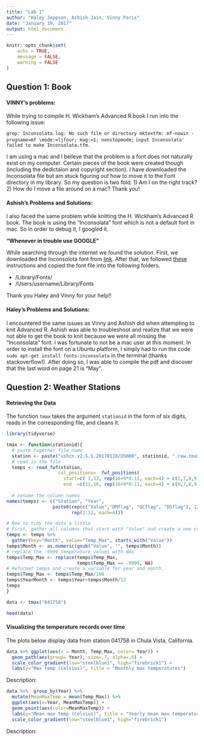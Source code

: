 ```yaml
---
title: "Lab 1"
author: "Haley Jeppson, Ashish Jain, Vinny Paris"
date: "January 19, 2017"
output: html_document
---
```


```r
knitr::opts_chunk$set(
	echo = TRUE,
	message = FALSE,
	warning = FALSE
)
```

## Question 1: Book


#### VINNY's problems:

While trying to compile H. Wickham's Advanced R book I run into the following issue:

`grep: Inconsolata.log: No such file or directory
mktextfm: mf-nowin -progname=mf \mode:=ljfour; mag:=1; nonstopmode;  `
`input Inconsolata' failed to make Inconsolata.tfm.`

I am using a mac and I believe that the problem is a font does not naturally exist on my computer. Certain pieces of the book were created though (including the dedictaion and copyright section). I have downloaded the Inconsolata file but am stuck figuring out how to move it to the Font directory in my library. So my question is two fold: 1) Am I on the right track? 2) How do I move a file around on a mac? Thank you!


#### Ashish's Problems and Solutions:

I also faced the same problem while knitting the H. Wickham's Advanced R book. The book is using the "Inconsolata" font which is not a default font in mac. So in order to debug it, I googled it.

**"Whenever in trouble use GOOGLE"**

While searching through the internet we found the solution. First, we downloaded the Inconsolota font from [link](https://cooltext.com/Download-Font-Inconsolata). After that, we followed [these](http://superuser.com/questions/56787/how-to-install-and-find-fonts-for-mac-os-x) instructions and copied the font file into the following folders.

* /Library/Fonts/
* /Users/username/Library/Fonts

Thank you Haley and Vinny for your help!!

#### Haley's Problems and Solutions:

I encountered the same issues as Vinny and Ashish did when attempting to knit Advanced R. Ashish was able to troubleshoot and realize that we were not able to get the book to knit because we were all missing the "Inconsolata" font. I was fortunate to not be a mac user at this moment. In order to install the font on a Ubuntu platform, I simply had to run the code `sudo apt-get install fonts-inconsolata` in the terminal (thanks stackoverflow!). After doing so, I was able to compile the pdf and discover that the last word on page 21 is "May".

## Question 2: Weather Stations

#### Retrieving the Data

The function `tmax` takes the argument `stationid` in the form of six digits, reads in the corresponding file, and cleans it.


```r
library(tidyverse)

tmax <- function(stationid){
  # paste together file name
  station <- paste("ushcn.v2.5.5.20170118/USH00", stationid, ".raw.tmax", sep="")
  # read in the file
  temps <- read_fwf(station, 
                   col_positions=  fwf_positions(
                     start=c( 1,13, rep(16+9*0:11, each=4) + c(1,7,8,9)), 
                     end  =c(11,16, rep(16+9*0:11, each=4) + c(6,7,8,9))))
  
  # rename the column names
names(temps) <- c("Station", "Year", 
                 paste0(rep(c("Value","DMflag", "QCflag", "DSflag"), 12), 
                        rep(1:12, each=4)))

# Now to tidy the data a little
# First, gather all columns that start with "Value" and create a new column for Month based on number that follows "value"
temps <- temps %>% 
  gather(key="Month", value="Temp_Max", starts_with("Value"))
temps$Month <- as.numeric(gsub("Value", "", temps$Month))
# replace the -9999 temperature values with NAs
temps$Temp_Max <- replace(temps$Temp_Max, 
                          temps$Temp_Max == -9999, NA)
# Reformat temps and create a variable for year and month.
temps$Temp_Max <- temps$Temp_Max/100
temps$YearMonth <- temps$Year+temps$Month/12
temps
}

data <- tmax("041758")

head(data)

```

#### Visualizing the temperature records over time

The plots below display data from station 041758 in Chula Vista, California.

```r

data %>% ggplot(aes(x = Month, Temp_Max, color= Year)) + 
  geom_path(aes(group= Year), size=.7, alpha=.6) +
  scale_color_gradient(low="steelblue1", high="firebrick1") +
  labs(y="Max temp (Celsius)", title = "Monthly max temperatures") 
```



Description:

```r
data %>%  group_by(Year) %>%
  mutate(MeanMaxTemp = mean(Temp_Max)) %>%
  ggplot(aes(x=Year, MeanMaxTemp)) + 
  geom_point(aes(color=MeanMaxTemp)) +
  labs(y="Mean max temp (Celsius)", title = "Yearly mean max temperatures") +
  scale_color_gradient(low="steelblue1", high="firebrick1")

```


Description:

